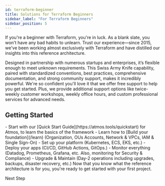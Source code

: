 ```yaml
---
id: terraform-beginner
title: Solutions for Terraform Beginners
sidebar_label: "For Terraform Beginners"
sidebar_position: 5
---
```


If you're a beginner with Terraform, you're in luck. As a blank slate, you won't have any bad habits to unlearn. Trust our experience—since 2015, we've been working almost exclusively with Terraform and have distilled our insights into this reference architecture.

Designed in partnership with numerous startups and enterprises, it’s flexible enough to meet unknown requirements. This Swiss Army Knife capability, paired with standardized conventions, best practices, comprehensive documentation, and strong community support, makes it incredibly powerful. We're so confident you'll love it that we offer free support to help you get started. Plus, we provide additional support options like twice-weekly customer workshops, weekly office hours, and custom professional services for advanced needs.

## Getting Started

<Steps>
- Start with our [Quick Start Guide](https://atmos.tools/quickstart) for Atmos, to learn the basics of the framework
- Learn how to [Build your foundation](/learn) (Organization, OUs Accounts, Network & VPCs, IAM & Single Sign-On)
- Set up your platform (Kubernetes, ECS, EKS, etc.)
- Deploy your apps (CI/CD, GitHub Actions, GitOps.)
- Monitor everything (Datadog, Prometheus, Grafana, etc. Also, monitoring for Security & Compliance)
- Upgrade & Maintain (Day-2 operations including upgrades, backups, disaster recovery, etc.)
</Steps>


<ActionCard title="What comes next?">
  Now that you know what the reference architecture is for you, you're ready to get started with your first project.

  <PrimaryCTA to="/layers/foundation">Next Step</PrimaryCTA>
</ActionCard>
